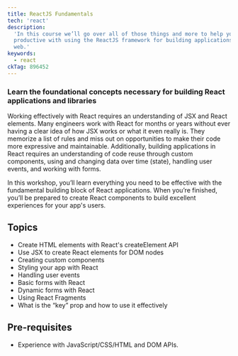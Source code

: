 ```yaml
---
title: ReactJS Fundamentals
tech: 'react'
description:
  'In this course we’ll go over all of those things and more to help you become
  productive with using the ReactJS framework for building applications for the
  web.'
keywords:
  - react
ckTag: 896452
---
```


### Learn the foundational concepts necessary for building React applications and libraries

Working effectively with React requires an understanding of JSX and React
elements. Many engineers work with React for months or years without ever having
a clear idea of how JSX works or what it even really is. They memorize a list of
rules and miss out on opportunities to make their code more expressive and
maintainable. Additionally, building applications in React requires an
understanding of code reuse through custom components, using and changing data
over time (state), handling user events, and working with forms.

In this workshop, you’ll learn everything you need to be effective with the
fundamental building block of React applications. When you’re finished, you’ll
be prepared to create React components to build excellent experiences for your
app's users.

## Topics

- Create HTML elements with React's createElement API
- Use JSX to create React elements for DOM nodes
- Creating custom components
- Styling your app with React
- Handling user events
- Basic forms with React
- Dynamic forms with React
- Using React Fragments
- What is the “key” prop and how to use it effectively

## Pre-requisites

- Experience with JavaScript/CSS/HTML and DOM APIs.
